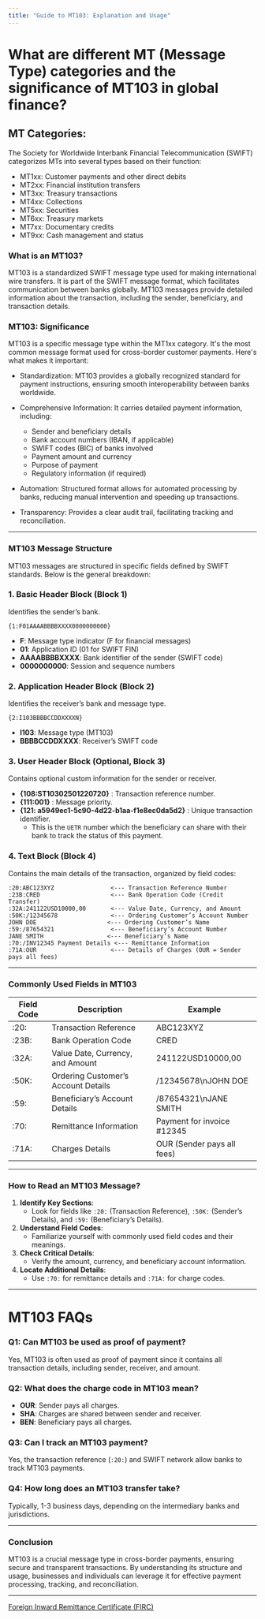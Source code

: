 ```yaml
---
title: "Guide to MT103: Explanation and Usage"
---
```


# What are different MT (Message Type) categories and the significance of MT103 in global finance?

## MT Categories:

The Society for Worldwide Interbank Financial Telecommunication (SWIFT) categorizes MTs into several types based on their function:

* MT1xx: Customer payments and other direct debits
* MT2xx: Financial institution transfers
* MT3xx: Treasury transactions
* MT4xx: Collections
* MT5xx: Securities
* MT6xx: Treasury markets
* MT7xx: Documentary credits
* MT9xx: Cash management and status

### **What is an MT103?**

MT103 is a standardized SWIFT message type used for making international wire transfers. It is part of the SWIFT message format, which facilitates communication between banks globally. MT103 messages provide detailed information about the transaction, including the sender, beneficiary, and transaction details.

### MT103: Significance

MT103 is a specific message type within the MT1xx category. It's the most common message format used for cross-border customer payments. Here's what makes it important:

* Standardization: MT103 provides a globally recognized standard for payment instructions, ensuring smooth interoperability between banks worldwide.

* Comprehensive Information: It carries detailed payment information, including:

  * Sender and beneficiary details
  * Bank account numbers (IBAN, if applicable)
  * SWIFT codes (BIC) of banks involved
  * Payment amount and currency
  * Purpose of payment
  * Regulatory information (if required)

* Automation: Structured format allows for automated processing by banks, reducing manual intervention and speeding up transactions.

* Transparency: Provides a clear audit trail, facilitating tracking and reconciliation.

***

### **MT103 Message Structure**

MT103 messages are structured in specific fields defined by SWIFT standards. Below is the general breakdown:

### **1. Basic Header Block** (Block 1)

Identifies the sender’s bank.

```
{1:F01AAAABBBBXXXX0000000000}
```

* **F**: Message type indicator (F for financial messages)
* **01**: Application ID (01 for SWIFT FIN)
* **AAAABBBBXXXX**: Bank identifier of the sender (SWIFT code)
* **0000000000**: Session and sequence numbers

### **2. Application Header Block** (Block 2)

Identifies the receiver’s bank and message type.

```
{2:I103BBBBCCDDXXXXN}
```

* **I103**: Message type (MT103)
* **BBBBCCDDXXXX**: Receiver’s SWIFT code

### **3. User Header Block** (Optional, Block 3)

Contains optional custom information for the sender or receiver.

* **\{108:ST10302501220720}** : Transaction reference number.
* **\{111:001}** : Message priority.
* **\{121: a5949ec1-5c90-4d22-b1aa-f1e8ec0da5d2}** : Unique transaction identifier.
  * This is the `UETR` number which the beneficiary can share with their bank to track the status of this payment.

### **4. Text Block** (Block 4)

Contains the main details of the transaction, organized by field codes:

```
:20:ABC123XYZ                <--- Transaction Reference Number
:23B:CRED                    <--- Bank Operation Code (Credit Transfer)
:32A:241122USD10000,00       <--- Value Date, Currency, and Amount
:50K:/12345678               <--- Ordering Customer’s Account Number
JOHN DOE                    <--- Ordering Customer’s Name
:59:/87654321                <--- Beneficiary’s Account Number
JANE SMITH                  <--- Beneficiary’s Name
:70:/INV12345 Payment Details <--- Remittance Information
:71A:OUR                     <--- Details of Charges (OUR = Sender pays all fees)
```

***

### **Commonly Used Fields in MT103**

| **Field Code** | **Description**                     | **Example**                |
| -------------- | ----------------------------------- | -------------------------- |
| :20:           | Transaction Reference               | ABC123XYZ                  |
| :23B:          | Bank Operation Code                 | CRED                       |
| :32A:          | Value Date, Currency, and Amount    | 241122USD10000,00          |
| :50K:          | Ordering Customer’s Account Details | /12345678\nJOHN DOE        |
| :59:           | Beneficiary’s Account Details       | /87654321\nJANE SMITH      |
| :70:           | Remittance Information              | Payment for invoice #12345 |
| :71A:          | Charges Details                     | OUR (Sender pays all fees) |

***

### **How to Read an MT103 Message?**

1. **Identify Key Sections**:
   * Look for fields like `:20:` (Transaction Reference), `:50K:` (Sender’s Details), and `:59:` (Beneficiary’s Details).
2. **Understand Field Codes**:
   * Familiarize yourself with commonly used field codes and their meanings.
3. **Check Critical Details**:
   * Verify the amount, currency, and beneficiary account information.
4. **Locate Additional Details**:
   * Use `:70:` for remittance details and `:71A:` for charge codes.

***

# **MT103 FAQs**

### **Q1: Can MT103 be used as proof of payment?**

Yes, MT103 is often used as proof of payment since it contains all transaction details, including sender, receiver, and amount.

### **Q2: What does the charge code in MT103 mean?**

* **OUR**: Sender pays all charges.
* **SHA**: Charges are shared between sender and receiver.
* **BEN**: Beneficiary pays all charges.

### **Q3: Can I track an MT103 payment?**

Yes, the transaction reference (`:20:`) and SWIFT network allow banks to track MT103 payments.

### **Q4: How long does an MT103 transfer take?**

Typically, 1-3 business days, depending on the intermediary banks and jurisdictions.

***

### **Conclusion**

MT103 is a crucial message type in cross-border payments, ensuring secure and transparent transactions. By understanding its structure and usage, businesses and individuals can leverage it for effective payment processing, tracking, and reconciliation.

***

[Foreign Inward Remittance Certificate (FIRC)](/docs/firc-india)
